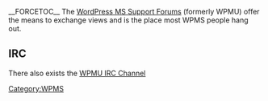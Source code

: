 __FORCETOC__
The [http://wordpress.org/support/forum/multisite WordPress MS Support Forums] (formerly WPMU) offer the means to exchange views and is the place most WPMS people hang out.

== IRC ==

There also exists the [[WPMU IRC Channel]]

[[Category:WPMS]]